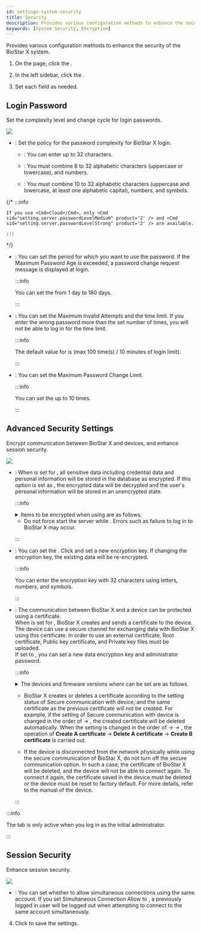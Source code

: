 ```yaml
---
id: settings-system-security
title: Security
description: Provides various configuration methods to enhance the security of the BioStar X system.
keywords: [System Security, Encryption]
---
```


Provides various configuration methods to enhance the security of the BioStar X system.

1. On the <Cmd sid='shell.header.launcher' /> page, click the <Cmd sid='shell.header.setting' />.

1. In the left sidebar, click the <Cmd sid="setting.systemSecurity" product='2' />.

1. Set each field as needed.

## Login Password

Set the complexity level and change cycle for login passwords.

<Image src='/img/biostarx-settings-system-security-password.png' className='none' />

* <Cmd sid="setting.server.passwordLevel" product='2' />: Set the policy for the password complexity for BioStar X login.

    * <Cmd sid="setting.server.passwordLevelDefault" product='2' />: You can enter up to 32 characters.

    * <Cmd sid="setting.server.passwordLevelMedium" product='2' />: You must combine 8 to 32 alphabetic characters (uppercase or lowercase), and numbers.

    * <Cmd sid="setting.server.passwordLevelStrong" product='2' />: You must combine 10 to 32 alphabetic characters (uppercase and lowercase, at least one alphabetic capital), numbers, and  symbols.

{/*
    :::info

    If you use <Cmd>Cloud</Cmd>, only <Cmd sid="setting.server.passwordLevelMedium" product='2' /> and <Cmd sid="setting.server.passwordLevelStrong" product='2' /> are available.

    :::
*/}

* <Cmd sid="setting.systemSecurity.passwordUpdateCycle" product='2' />: You can set the period for which you want to use the password. If the Maximum Password Age is exceeded, a password change request message is displayed at login.

    :::info

    You can set the <Cmd sid="setting.systemSecurity.passwordUpdateCycle" product='2' /> from 1 day to 180 days.

    :::

* <Cmd sid="setting.systemSecurity.allowLoginFailed" product='2' />: You can set the Maximum Invalid Attempts and the time limit. If you enter the wrong password more than the set number of times, you will not be able to log in for the time limit.

    :::info

    The default value for <Cmd sid="setting.systemSecurity.allowLoginFailed" product='2' /> is <Cmd sid="common.active" product='2' /> (max 100 time(s) / 10 minutes of login limit).

    :::

* <Cmd sid="setting.systemSecurity.allowPasswordChange" product='2' />: You can set the Maximum Password Change Limit.

    :::info

    You can set the <Cmd sid="setting.systemSecurity.allowPasswordChange" product='2' /> up to 10 times.

    :::

## Advanced Security Settings

Encrypt communication between BioStar X and devices, and enhance session security.

<Image src='/img/biostarx-settings-system-security-advanced.png' className='none' />

* <Cmd sid="setting.sever.secure.comm.encrypt.db" product='2' />: When <Cmd sid="common.use" product='2' /> is set for <Cmd sid="setting.sever.secure.comm.encrypt.db" product='2' />, all sensitive data including credential data and personal information will be stored in the database as encrypted. If this option is set as <Cmd sid="common.notUse" product='2' />, the encrypted data will be decrypted and the user's personal information will be stored in an unencrypted state.

    :::info

    <details>
    <summary>Items to be encrypted when using <Cmd sid="setting.sever.secure.comm.encrypt.db" product='2' /> are as follows.</summary>

    * Profile image

    * User ID

    * Name

    * Phone number

    * User IP

    * Email information for sender ans recipients

    * Login ID

    * Login password

    * Face template

    * Fingerprint template

    * Card ID

    * Smart card layout key

    * Custom information for user and visitor

    * Image log files

    </details>

    * Do not force start the server while <Cmd sid="setting.sever.secure.comm.encrypt.db" product='2' />. Errors such as failure to log in to BioStar X may occur.

    :::

* <Cmd sid="setting.server.secure.comm.encryption_key_db" product='2' />: You can set the <Cmd sid="setting.server.secure.comm.encryption_key_db" product='2' />. Click <Cmd sid="setting.server.secure.comm.key_change" product='2' /> and set a new encryption key. If changing the encryption key, the existing data will be re-encrypted.

    :::info

    You can enter the encryption key with 32 characters using letters, numbers, and symbols.

    :::

* <Cmd sid="setting.sever.secure.comm.menu" product='2' />: The communication between BioStar X and a device can be protected using a certificate.<br/>When <Cmd sid="common.use" product='2' /> is set for <Cmd sid="setting.sever.secure.comm.menu" product='2' />, BioStar X creates and sends a certificate to the device. The device can use a secure channel for exchanging data with BioStar X using this certificate. In order to use an external certificate, Root certificate, Public key certificate, and Private key files must be uploaded.<br/>If <Cmd sid="setting.server.secure.comm.data_encryption" product='2' /> set to <Cmd sid="common.use" product='2' />, you can set a new data encryption key and administrator password.

    :::info

    <details>
    <summary>The devices and firmware versions where <Cmd sid="setting.sever.secure.comm.menu" product='2' /> can be set are as follows.</summary>

    * FaceStation 2 FW 1.1.0 or later

    * BioStation A2 FW 1.5.0 or later

    * BioStation 2 FW 1.6.0 or later

    * BioStation L2 FW 1.3.0 or later

    * BioLite N2 FW 1.0.0 or later

    * BioEntry P2 FW 1.1.0 or later

    * BioEntry W2 FW 1.2.0 or later

    * FaceLite FW 1.0.0 or later

    * XPass 2 FW 1.0.0 or later

    * CoreStation FW 1.1.0 or later

    * X-Station 2 FW 1.0.0 or later

    * BioStation 3 FW 1.0.0 or later

    </details>

    * BioStar X creates or deletes a certificate according to the setting status of Secure communication with device, and the same certificate as the previous certificate will not be created. For example, if the setting of Secure communication with device is changed in the order of <Cmd sid="common.use" product='2' /> → <Cmd sid="common.notUse" product='2' />, the created certificate will be deleted automatically. When the setting is changed in the order of <Cmd sid="common.use" product='2' /> → <Cmd sid="common.notUse" product='2' /> → <Cmd sid="common.use" product='2' />, the operation of **Create A certificate** → **Delete A certificate** → **Create B certificate** is carried out.

    * If the device is disconnected from the network physically while using the secure communication of BioStar X, do not turn off the secure communication option. In such a case, the certificate of BioStar X will be deleted, and the device will not be able to connect again. To connect it again, the certificate saved in the device must be deleted or the device must be reset to factory default. For more details, refer to the manual of the device.

    :::

:::info

The <Cmd sid="setting.server.secure.comm.title" product='2' /> tab is only active when you log in as the initial administrator.

:::

## Session Security

Enhance session security.

<Image src='/img/biostarx-settings-system-security-session.png' className='none' />

* <Cmd sid="setting.systemSecurity.useSimultaneousConnection" product='2' />: You can set whether to allow simultaneous connections using the same account. If you set Simultaneous Connection Allow to <Cmd sid="common.inactive" product='2' />, a previously logged in user will be logged out when attempting to connect to the same account simultaneously.

4. Click <Cmd sid="button.apply" product='2' /> to save the settings.